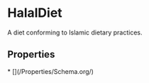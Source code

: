   
# HalalDiet

A diet conforming to Islamic dietary practices.

## Properties

<Grid>
* [](/Properties/Schema.org/)
</Grid>

